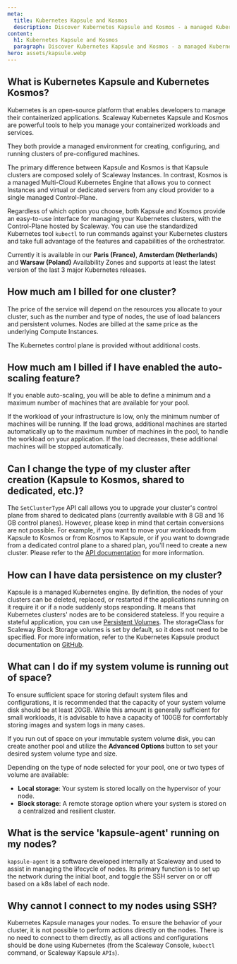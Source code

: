 ```yaml
---
meta:
  title: Kubernetes Kapsule and Kosmos
  description: Discover Kubernetes Kapsule and Kosmos - a managed Kubernetes service.
content:
  h1: Kubernetes Kapsule and Kosmos
  paragraph: Discover Kubernetes Kapsule and Kosmos - a managed Kubernetes service.
hero: assets/kapsule.webp
---
```


## What is Kubernetes Kapsule and Kubernetes Kosmos?

Kubernetes is an open-source platform that enables developers to manage their containerized applications. Scaleway Kubernetes Kapsule and Kosmos are powerful tools to help you manage your containerized workloads and services.

They both provide a managed environment for creating, configuring, and running clusters of pre-configured machines.

The primary difference between Kapsule and Kosmos is that Kapsule clusters are composed solely of Scaleway Instances.
In contrast, Kosmos is a managed Multi-Cloud Kubernetes Engine that allows you to connect Instances and virtual or dedicated servers from any cloud provider to a single managed Control-Plane.

Regardless of which option you choose, both Kapsule and Kosmos provide an easy-to-use interface for managing your Kubernetes clusters, with the Control-Plane hosted by Scaleway.
You can use the standardized Kubernetes tool `kubectl` to run commands against your Kubernetes clusters and take full advantage of the features and capabilities of the orchestrator.

Currently it is available in our **Paris (France)**, **Amsterdam (Netherlands)** and **Warsaw (Poland)** Availability Zones and supports at least the latest version of the last 3 major Kubernetes releases.

## How much am I billed for one cluster?

The price of the service will depend on the resources you allocate to your cluster, such as the number and type of nodes, the use of load balancers and persistent volumes.
Nodes are billed at the same price as the underlying Compute Instances.

The Kubernetes control plane is provided without additional costs.

## How much am I billed if I have enabled the auto-scaling feature?

If you enable auto-scaling, you will be able to define a minimum and a maximum number of machines that are available for your pool.

If the workload of your infrastructure is low, only the minimum number of machines will be running. If the load grows, additional machines are started automatically up to the maximum number of machines in the pool, to handle the workload on your application. If the load decreases, these additional machines will be stopped automatically.

## Can I change the type of my cluster after creation (Kapsule to Kosmos, shared to dedicated, etc.)?

The `SetClusterType` API call allows you to upgrade your cluster's control plane from shared to dedicated plans (currently available with 8 GB and 16 GB control planes). However, please keep in mind that certain conversions are not possible.
For example, if you want to move your workloads from Kapsule to Kosmos or from Kosmos to Kapsule, or if you want to downgrade from a dedicated control plane to a shared plan, you'll need to create a new cluster.
Please refer to the [API documentation](https://developers.scaleway.com/en/products/k8s/api/#post-498231) for more information.

## How can I have data persistence on my cluster?

Kapsule is a managed Kubernetes engine. By definition, the nodes of your clusters can be deleted, replaced, or restarted if the applications running on it require it or if a node suddenly stops responding. It means that Kubernetes clusters' nodes are to be considered stateless.
If you require a stateful application, you can use [Persistent Volumes](https://kubernetes.io/docs/concepts/storage/persistent-volumes/).
The storageClass for Scaleway Block Storage volumes is set by default, so it does not need to be specified.
For more information, refer to the Kubernetes Kapsule product documentation on [GitHub](https://github.com/scaleway/scaleway-csi/tree/master/examples/kubernetes).

## What can I do if my system volume is running out of space?

To ensure sufficient space for storing default system files and configurations, it is recommended that the capacity of your system volume disk should be at least 20GB. While this amount is generally sufficient for small workloads, it is advisable to have a capacity of 100GB for comfortably storing images and system logs in many cases.

If you run out of space on your immutable system volume disk, you can create another pool and utilize the **Advanced Options** button to set your desired system volume type and size.

Depending on the type of node selected for your pool, one or two types of volume are available:

* **Local storage**: Your system is stored locally on the hypervisor of your node.
* **Block storage**: A remote storage option where your system is stored on a centralized and resilient cluster.

## What is the service 'kapsule-agent' running on my nodes?

`kapsule-agent` is a software developed internally at Scaleway and used to assist in managing the lifecycle of nodes. Its primary function is to set up the network during the initial boot, and toggle the SSH server on or off based on a k8s label of each node.

## Why cannot I connect to my nodes using SSH?

Kubernetes Kapsule manages your nodes. To ensure the behavior of your cluster, it is not possible to perform actions directly on the nodes. There is no need to connect to them directly, as all actions and configurations should be done using Kubernetes (from the Scaleway Console, `kubectl` command, or Scaleway Kapsule `APIs`).